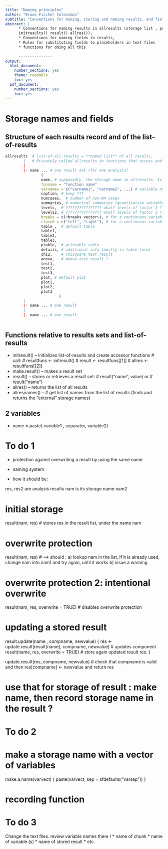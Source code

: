```yaml
---
title: "Naming principles"
author: "Bruno Fischer Colonimos"
subtitle: "Conventions for making, storing and naming results, and fields of results"
abstract: |
      * Conventions for naming results in allresults (storage list , private to functions 
      initresults() result() allres()),
      * Conventions for naming fields in results, 
      * Rules for substituting fields to placeholders in text files
      * functions for doing all this
      
      ---------------
output:
  html_document:
    number_sections: yes
    theme: readable
    toc: yes
  pdf_document:
    number_sections: yes
    toc: yes
---
```


Storage names and fields
========================

Structure of each results record and of the list-of-results
------------------------------------------------

```r
allresults  # list-of-all-results = **named list** of all results, 
        |   # Privately called allresults in functions that access and modify it: initresult(), result(), allres()
        |
        |- name ... # one result set (for one analysis)
                (
                name, # supposedly, the storage name in allresults. Is it useful ??
                funname = "function name"
                varnames = c("varname1", "varname2", ...) # variable names vector
                caption, # keep ???
                numcases,  # number of non-NA cases
                summaries, # numerical summaries (quantitative variables)
                levels,  # ???????????????? what? levels of factor 1 ?
                levels2, # ???????????????? what? levels of factor 2 ?
                breaks = c(<breaks vector>), # for a continuous variable histogram and table
                closed = c("left", "right"), # for a continuous variable histogram and table
                table ,  # default table
                table1,
                table2,
                table3,
                ptable,  # printable table
                details, # additional info (mostly in table form)
                chi2,    # Chisquare test result
                anova,   # Anova test result ?
                test1,
                test2,
                test3,
                plot, # default plot
                plot1,
                plot2,
                plot3 
                        )
        |
        |- name ... # one result
        |
        |- name ... # one result
                
```




Functions relative to results sets and list-of-results 
-----------------------------------------------------

* initresult() -- initializes list-of-results and create accessor functions
        # call:
        # resultfuns <- initresult()
        # result <- resultfuns[[1]]
        # allres <- resultfuns[[2]]
* make.result() -- makes a result set
* result() -- stores or retrieves a result set: 
        # result("name", value) or
        # result("name")
* allres() -- returns the list of all results
* allresnames() -- # get list of names from the list of results (finds and returns the "external" storage names)







2 variables
-----------

* name = paste( variable1 , separator, variable2)



To do 1
===========

* protection against overwriting a result by using the same name

* naming system

* how it should be:

res, res2 are analysis results
nam is its storage name
nam2

# initial storage
result(nam, res) # stores res in the result list, under the name nam

# overwrite protection
result(nam, res) # ==> should :
a) lookup nam in the list. If it is already used, change nam into nam1 and try again, until it works
b) issue a warning

# overwrite protection 2: intentional overwrite
result(nam, res, overwrite = TRUE) # disables overwrite protection

# updating a stored result
result.update(name , compname, newvalue) {
                res <- update.result(result(name), compname, newvalue) # updates component
                result(name, res, overwrite = TRUE) # store again updated result res.
}

update.result(res, compname, newvalue)
# check that compname is valid and then res[compname] <- newvalue and return res


# use that for storage of result : make name, then record storage name in the result ?


To do 2
============

# make a storage name with a vector of variables

make.a.name(varvect) {
        paste(varvect, sep = sfdefaults("varsep"))
}

# recording function


To do 3
============

Change the text files. review variable names there !
* name of chunk
* name of variable (s)
* name of stored result
* etc.


